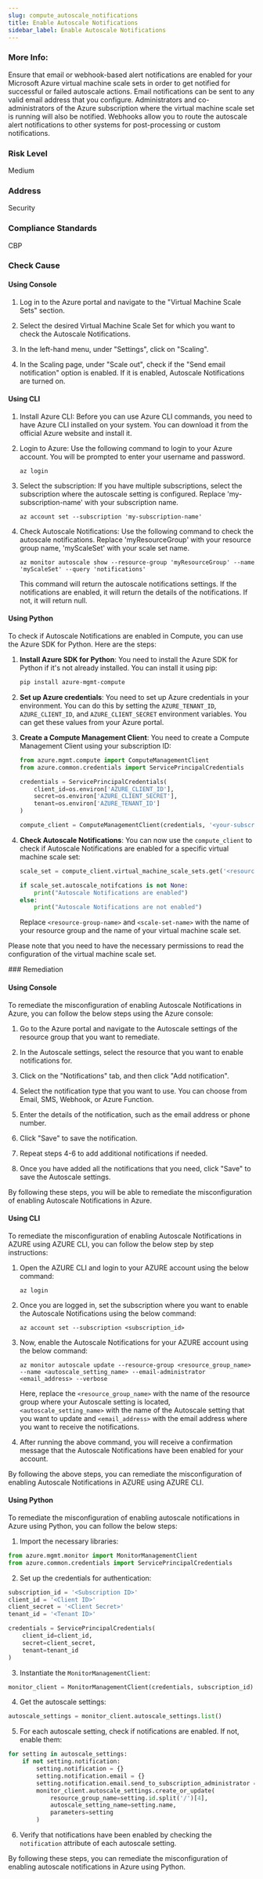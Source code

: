 ```yaml
---
slug: compute_autoscale_notifications
title: Enable Autoscale Notifications
sidebar_label: Enable Autoscale Notifications
---
```


### More Info:

Ensure that email or webhook-based alert notifications are enabled for your Microsoft Azure virtual machine scale sets in order to get notified for successful or failed autoscale actions. Email notifications can be sent to any valid email address that you configure. Administrators and co-administrators of the Azure subscription where the virtual machine scale set is running will also be notified. Webhooks allow you to route the autoscale alert notifications to other systems for post-processing or custom notifications.

### Risk Level

Medium

### Address

Security

### Compliance Standards

CBP


<Tabs><Tab title='Cause'>
### Check Cause

#### Using Console

1. Log in to the Azure portal and navigate to the "Virtual Machine Scale Sets" section. 

2. Select the desired Virtual Machine Scale Set for which you want to check the Autoscale Notifications. 

3. In the left-hand menu, under "Settings", click on "Scaling". 

4. In the Scaling page, under "Scale out", check if the "Send email notification" option is enabled. If it is enabled, Autoscale Notifications are turned on.

#### Using CLI

1. Install Azure CLI: Before you can use Azure CLI commands, you need to have Azure CLI installed on your system. You can download it from the official Azure website and install it.

2. Login to Azure: Use the following command to login to your Azure account. You will be prompted to enter your username and password.
   ```
   az login
   ```
3. Select the subscription: If you have multiple subscriptions, select the subscription where the autoscale setting is configured. Replace 'my-subscription-name' with your subscription name.
   ```
   az account set --subscription 'my-subscription-name'
   ```
4. Check Autoscale Notifications: Use the following command to check the autoscale notifications. Replace 'myResourceGroup' with your resource group name, 'myScaleSet' with your scale set name.
   ```
   az monitor autoscale show --resource-group 'myResourceGroup' --name 'myScaleSet' --query 'notifications'
   ```
   This command will return the autoscale notifications settings. If the notifications are enabled, it will return the details of the notifications. If not, it will return null.

#### Using Python

To check if Autoscale Notifications are enabled in Compute, you can use the Azure SDK for Python. Here are the steps:

1. **Install Azure SDK for Python**: You need to install the Azure SDK for Python if it's not already installed. You can install it using pip:
   ```bash
   pip install azure-mgmt-compute
   ```
2. **Set up Azure credentials**: You need to set up Azure credentials in your environment. You can do this by setting the `AZURE_TENANT_ID`, `AZURE_CLIENT_ID`, and `AZURE_CLIENT_SECRET` environment variables. You can get these values from your Azure portal.

3. **Create a Compute Management Client**: You need to create a Compute Management Client using your subscription ID:
   ```python
   from azure.mgmt.compute import ComputeManagementClient
   from azure.common.credentials import ServicePrincipalCredentials

   credentials = ServicePrincipalCredentials(
       client_id=os.environ['AZURE_CLIENT_ID'],
       secret=os.environ['AZURE_CLIENT_SECRET'],
       tenant=os.environ['AZURE_TENANT_ID']
   )

   compute_client = ComputeManagementClient(credentials, '<your-subscription-id>')
   ```
4. **Check Autoscale Notifications**: You can now use the `compute_client` to check if Autoscale Notifications are enabled for a specific virtual machine scale set:
   ```python
   scale_set = compute_client.virtual_machine_scale_sets.get('<resource-group-name>', '<scale-set-name>')

   if scale_set.autoscale_notifcations is not None:
       print("Autoscale Notifications are enabled")
   else:
       print("Autoscale Notifications are not enabled")
   ```
   Replace `<resource-group-name>` and `<scale-set-name>` with the name of your resource group and the name of your virtual machine scale set.

Please note that you need to have the necessary permissions to read the configuration of the virtual machine scale set.

</Tab>


<Tab title='Remediation'>
### Remediation

#### Using Console

To remediate the misconfiguration of enabling Autoscale Notifications in Azure, you can follow the below steps using the Azure console:

1. Go to the Azure portal and navigate to the Autoscale settings of the resource group that you want to remediate.

2. In the Autoscale settings, select the resource that you want to enable notifications for.

3. Click on the "Notifications" tab, and then click "Add notification".

4. Select the notification type that you want to use. You can choose from Email, SMS, Webhook, or Azure Function.

5. Enter the details of the notification, such as the email address or phone number.

6. Click "Save" to save the notification.

7. Repeat steps 4-6 to add additional notifications if needed.

8. Once you have added all the notifications that you need, click "Save" to save the Autoscale settings.

By following these steps, you will be able to remediate the misconfiguration of enabling Autoscale Notifications in Azure.

#### Using CLI

To remediate the misconfiguration of enabling Autoscale Notifications in AZURE using AZURE CLI, you can follow the below step by step instructions:

1. Open the AZURE CLI and login to your AZURE account using the below command:
   
   `az login`

2. Once you are logged in, set the subscription where you want to enable the Autoscale Notifications using the below command:
   
   `az account set --subscription <subscription_id>`

3. Now, enable the Autoscale Notifications for your AZURE account using the below command:
   
   `az monitor autoscale update --resource-group <resource_group_name> --name <autoscale_setting_name> --email-administrator <email_address> --verbose`

   Here, replace the `<resource_group_name>` with the name of the resource group where your Autoscale setting is located, `<autoscale_setting_name>` with the name of the Autoscale setting that you want to update and `<email_address>` with the email address where you want to receive the notifications.

4. After running the above command, you will receive a confirmation message that the Autoscale Notifications have been enabled for your account.

By following the above steps, you can remediate the misconfiguration of enabling Autoscale Notifications in AZURE using AZURE CLI.

#### Using Python

To remediate the misconfiguration of enabling autoscale notifications in Azure using Python, you can follow the below steps:

1. Import the necessary libraries:

```python
from azure.mgmt.monitor import MonitorManagementClient
from azure.common.credentials import ServicePrincipalCredentials
```

2. Set up the credentials for authentication:

```python
subscription_id = '<Subscription ID>'
client_id = '<Client ID>'
client_secret = '<Client Secret>'
tenant_id = '<Tenant ID>'

credentials = ServicePrincipalCredentials(
    client_id=client_id,
    secret=client_secret,
    tenant=tenant_id
)
```

3. Instantiate the `MonitorManagementClient`:

```python
monitor_client = MonitorManagementClient(credentials, subscription_id)
```

4. Get the autoscale settings:

```python
autoscale_settings = monitor_client.autoscale_settings.list()
```

5. For each autoscale setting, check if notifications are enabled. If not, enable them:

```python
for setting in autoscale_settings:
    if not setting.notification:
        setting.notification = {}
        setting.notification.email = {}
        setting.notification.email.send_to_subscription_administrator = True
        monitor_client.autoscale_settings.create_or_update(
            resource_group_name=setting.id.split('/')[4],
            autoscale_setting_name=setting.name,
            parameters=setting
        )
```

6. Verify that notifications have been enabled by checking the `notification` attribute of each autoscale setting.

By following these steps, you can remediate the misconfiguration of enabling autoscale notifications in Azure using Python.




</Tab>
</Tabs>